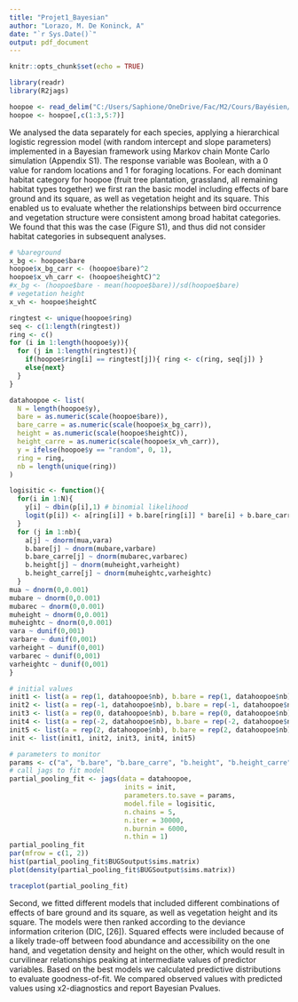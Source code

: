 ```yaml
---
title: "Projet1_Bayesian"
author: "Lorazo, M. De Koninck, A"
date: "`r Sys.Date()`"
output: pdf_document
---
```


```r
knitr::opts_chunk$set(echo = TRUE)
```

```r
library(readr)
library(R2jags)
```


```r
hoopoe <- read_delim("C:/Users/Saphione/OneDrive/Fac/M2/Cours/Bayésien/Projet/projet1/hoopoe.csv", delim = ";", escape_double = FALSE, trim_ws = TRUE)
hoopoe <- hoopoe[,c(1:3,5:7)]
```

We analysed the data separately for each species, applying a hierarchical logistic regression model (with random intercept and slope parameters) implemented in a Bayesian framework using
Markov chain Monte Carlo simulation (Appendix S1). The response variable was Boolean, with a 0 value for random locations and 1 for foraging locations. 
For each dominant habitat category for hoopoe (fruit tree plantation, grassland, all remaining habitat types together) we first ran the basic model including effects of bare ground and its square, as well as vegetation height and its square. This enabled us to evaluate whether the relationships between bird occurrence and vegetation structure were consistent among broad habitat categories. We found that this was the case (Figure S1), and thus did not consider habitat categories in subsequent analyses. 

```r
# %bareground
x_bg <- hoopoe$bare
hoopoe$x_bg_carr <- (hoopoe$bare)^2
hoopoe$x_vh_carr <- (hoopoe$heightC)^2
#x_bg <- (hoopoe$bare - mean(hoopoe$bare))/sd(hoopoe$bare)
# vegetation height
x_vh <- hoopoe$heightC
```


```r
ringtest <- unique(hoopoe$ring)
seq <- c(1:length(ringtest))
ring <- c()
for (i in 1:length(hoopoe$y)){
  for (j in 1:length(ringtest)){
    if(hoopoe$ring[i] == ringtest[j]){ ring <- c(ring, seq[j]) }
    else{next}
  }
}

datahoopoe <- list(
  N = length(hoopoe$y),
  bare = as.numeric(scale(hoopoe$bare)),
  bare_carre = as.numeric(scale(hoopoe$x_bg_carr)),
  height = as.numeric(scale(hoopoe$heightC)),
  height_carre = as.numeric(scale(hoopoe$x_vh_carr)),
  y = ifelse(hoopoe$y == "random", 0, 1),
  ring = ring,
  nb = length(unique(ring))
)
```

```r
logisitic <- function(){
  for(i in 1:N){
    y[i] ~ dbin(p[i],1) # binomial likelihood
    logit(p[i]) <- a[ring[i]] + b.bare[ring[i]] * bare[i] + b.bare_carre[ring[i]] * bare_carre[i] + b.height[ring[i]] * height[i] + b.height_carre[ring[i]] * height_carre[i]
  }
  for (j in 1:nb){
    a[j] ~ dnorm(mua,vara) 
    b.bare[j] ~ dnorm(mubare,varbare)
    b.bare_carre[j] ~ dnorm(mubarec,varbarec)
    b.height[j] ~ dnorm(muheight,varheight)
    b.height_carre[j] ~ dnorm(muheightc,varheightc) 
  }
mua ~ dnorm(0,0.001) 
mubare ~ dnorm(0,0.001) 
mubarec ~ dnorm(0,0.001) 
muheight ~ dnorm(0,0.001)
muheightc ~ dnorm(0,0.001)
vara ~ dunif(0,001)
varbare ~ dunif(0,001)
varheight ~ dunif(0,001)
varbarec ~ dunif(0,001)
varheightc ~ dunif(0,001)
}

# initial values
init1 <- list(a = rep(1, datahoopoe$nb), b.bare = rep(1, datahoopoe$nb), b.bare_carre = rep(1, datahoopoe$nb), b.height = rep(1, datahoopoe$nb), b.height_carre = rep(1, datahoopoe$nb))
init2 <- list(a = rep(-1, datahoopoe$nb), b.bare = rep(-1, datahoopoe$nb), b.bare_carre = rep(-1, datahoopoe$nb), b.height = rep(-1, datahoopoe$nb), b.height_carre = rep(-1, datahoopoe$nb))
init3 <- list(a = rep(0, datahoopoe$nb), b.bare = rep(0, datahoopoe$nb), b.bare_carre = rep(0, datahoopoe$nb), b.height = rep(0, datahoopoe$nb), b.height_carre = rep(0, datahoopoe$nb))
init4 <- list(a = rep(-2, datahoopoe$nb), b.bare = rep(-2, datahoopoe$nb), b.bare_carre = rep(-2, datahoopoe$nb), b.height = rep(-2, datahoopoe$nb), b.height_carre = rep(-2, datahoopoe$nb))
init5 <- list(a = rep(2, datahoopoe$nb), b.bare = rep(2, datahoopoe$nb), b.bare_carre = rep(2, datahoopoe$nb), b.height = rep(2, datahoopoe$nb), b.height_carre = rep(2, datahoopoe$nb))
init <- list(init1, init2, init3, init4, init5)

# parameters to monitor
params <- c("a", "b.bare", "b.bare_carre", "b.height", "b.height_carre")
# call jags to fit model
partial_pooling_fit <- jags(data = datahoopoe,
                             inits = init,
                             parameters.to.save = params,
                             model.file = logisitic,
                             n.chains = 5,
                             n.iter = 30000,
                             n.burnin = 6000,
                             n.thin = 1)
partial_pooling_fit
par(mfrow = c(1, 2))
hist(partial_pooling_fit$BUGSoutput$sims.matrix)
plot(density(partial_pooling_fit$BUGSoutput$sims.matrix))
```


```r
traceplot(partial_pooling_fit)
```

Second, we fitted different models that included different combinations of effects of bare ground and its square, as well as vegetation height and its square. The models were then ranked according to the deviance information criterion (DIC, [26]). Squared effects were included because of a likely trade-off between food abundance and accessibility on the one hand, and vegetation density and height on the other, which would result in curvilinear
relationships peaking at intermediate values of predictor variables. Based on the best models we calculated predictive distributions to evaluate goodness-of-fit. We compared observed values with predicted values using x2-diagnostics and report Bayesian Pvalues. 



